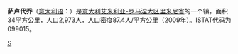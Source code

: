 {{Infobox Italian comune
| name                = 萨卢德乔
| official_name       = Saludecio
| native_name         =
| image_skyline       =
| imagesize           =
| image_alt           =
| image_caption       =
| image_shield        =
| shield_alt          =
| image_map           =
| map_alt             =
| map_caption         =
| pushpin_label_position =
| pushpin_map_alt     =
| latd  =  |latm  =   |lats  =  |latNS  = N
| longd =  |longm =  |longs =   |longEW = E
| coordinates_type    = type:city(278)_region:IT
| coordinates_display = title
| coordinates_footnotes =
| region              = 
| province            = [[里米尼省|里米尼省]]
| frazioni            =
| mayor_party         =
| mayor               = 
| area_footnotes      =
| area_total_km2      = 34
| population_footnotes =
| population_total    = 2973
| population_as_of    = 2009
| pop_density_footnotes =
| elevation_footnotes =
| elevation_m         = 
| twin1               =
| twin1_country       =
| saint               =
| day                 =
| postal_code         =47835
| area_code           = 
| website             = 
| footnotes           = }}
'''萨卢代乔'''（[[意大利语|意大利语]]：'''{{lang|it|Saludecio}}'''）是[[意大利|意大利]][[艾米利亚-罗马涅大区|艾米利亚-罗马涅大区]][[里米尼省|里米尼省]]的一个镇，面积34平方公里，人口2,973人，人口密度87.4人/平方公里（2009年）。ISTAT代码为099015。

{{Province of Rimini}}

{{里米尼省市鎮}}

[[Category:里米尼省市镇|S]]


{{Italy-geo-stub}}